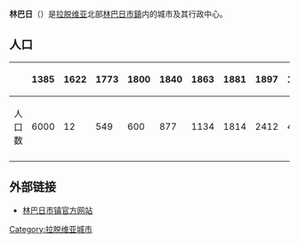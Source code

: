 {{Infobox Settlement
| name = 林巴日
| native_name = Limbaži
| native_name_lang = lv
| image_skyline = Limbažu vecpilsēta.jpg
| image_caption = 林巴日老城
| image_flag = Bandera Limbazi.png
| flag_size = 145px
| image_shield = Limbazi gerb.png
| shield_size = 75px
| pushpin_map = Latvia
| pushpin_label_position = bottom
| subdivision_type = 国家
| subdivision_name = {{LAT}}
| subdivision_type1 = [[拉脱维亚行政区划|市镇]]
| subdivision_name1 = [[林巴日市鎮|林巴日市鎮]]
| elevation_m = 
| elevation_ft = 
| area_total_km2 = 9.021
| population_as_of = 
| population_total = 8923
| population_density_km2 = auto
| timezone = [[EET|EET]]
| utc_offset = +2
| timezone_DST = [[EEST|EEST]]
| utc_offset_DST = +3
| website =  
}}
'''林巴日'''（{{lang-lv|Limbaži}}）是[[拉脱维亚|拉脱维亚]]北部[[林巴日市鎮|林巴日市鎮]]内的城市及其行政中心。

==人口==
{| class="wikitable"
|-
!
! 1385
! 1622
! 1773
! 1800
! 1840
! 1863
! 1881
! 1897
! 1914
! 1920
! 1925
! 1930
! 1943
! 1959
! 1970
! 1979
! 1989
! 1997
! 2004
|-
! 人口数
| 6000
| 12
| 549
| 600
| 877
| 1134
| 1814
| 2412
| 4700
| 2501
| 3085
| 2935
| 2806
| 4823
| 5791
| 8257
| 9985
| 9522
| 8934
|-
|}

== 外部链接 ==
{{commonscat|Limbaži}}
* [https://www.limbazi.lv/ 林巴日市镇官方网站] {{Wayback|url=https://www.limbazi.lv/ |date=20210427205530 }} {{lv}}

{{Latvia-stub}}

{{DEFAULTSORT:Limbazi}}
[[Category:拉脱维亚城市|Category:拉脱维亚城市]]